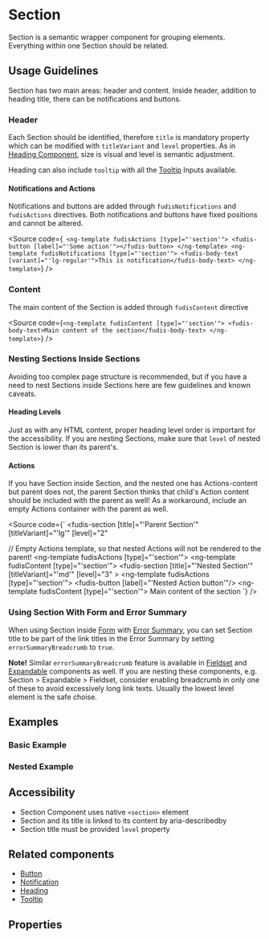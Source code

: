 
<Meta title="Components/Section" />

# Section

Section is a semantic wrapper component for grouping elements. Everything within one Section should be related.

## Usage Guidelines

Section has two main areas: header and content. Inside header, addition to heading title, there can be notifications and buttons.

### Header

Each Section should be identified, therefore `title` is mandatory property which can be modified with `titleVariant` and `level` properties. As in [Heading Component](/docs/components-typography-heading--documentation), size is visual and level is semantic adjustment.

Heading can also include `tooltip` with all the [Tooltip](/docs/directives-tooltip--documentation) Inputs available.

#### Notifications and Actions

Notifications and buttons are added through `fudisNotifications` and `fudisActions` directives. Both notifications and buttons have fixed positions and cannot be altered.

<Source
  code={`
  <ng-template fudisActions [type]="'section'">
  <fudis-button [label]="'Some action'"></fudis-button>
</ng-template>
<ng-template fudisNotifications [type]="'section'">
  <fudis-body-text [variant]="'lg-regular'">This is notification</fudis-body-text>
</ng-template>`}
/>

### Content

The main content of the Section is added through `fudisContent` directive

<Source
  code={`<ng-template fudisContent [type]="'section'">
  <fudis-body-text>Main content of the section</fudis-body-text>
</ng-template>`}
/>

### Nesting Sections Inside Sections

Avoiding too complex page structure is recommended, but if you have a need to nest Sections inside Sections here are few guidelines and known caveats.

#### Heading Levels

Just as with any HTML content, proper heading level order is important for the accessibility. If you are nesting Sections, make sure that `level` of nested Section is lower than its parent's.

#### Actions

If you have Section inside Section, and the nested one has Actions-content but parent does not, the parent Section thinks that child's Action content should be included with the parent as well! As a workaround, include an empty Actions container with the parent as well.

<Source
  code={`
<fudis-section
  [title]="'Parent Section'"
  [titleVariant]="'lg'"
  [level]="2"
  >
  // Empty Actions template, so that nested Actions will not be rendered to the parent!
  <ng-template fudisActions [type]="'section'"></ng-template>
  <ng-template fudisContent [type]="'section'">
    <fudis-section
      [title]="'Nested Section'"
      [titleVariant]="'md'"
      [level]="3" >
      <ng-template fudisActions [type]="'section'">
        <fudis-button [label]="'Nested Action button'"/>
      </ng-template>
      <ng-template fudisContent [type]="'section'">
        <fudis-body-text>Main content of the section</fudis-body-text>
      </ng-template>
    </fudis-section>
  </ng-template>
</fudis-section>
  `}
/>

### Using Section With Form and Error Summary

When using Section inside [Form](/docs/components-form-form--documentation) with [Error Summary](/docs/components-form-error-summary--documentation), you can set Section title to be part of the link titles in the Error Summary by setting `errorSummaryBreadcrumb` to `true`.

**Note!** Similar `errorSummaryBreadcrumb` feature is available in [Fieldset](/docs/components-form-field-set--documentation) and [Expandable](/docs/components-expandable--documentation) components as well. If you are nesting these components, e.g. Section > Expandable > Fieldset, consider enabling breadcrumb in only one of these to avoid excessively long link texts. Usually the lowest level element is the safe choise.

## Examples

### Basic Example

<Canvas of={SectionStories.Example}></Canvas>

### Nested Example

<Canvas of={SectionStories.NestedExample}></Canvas>

## Accessibility

- Section Component uses native `<section>` element
- Section and its title is linked to its content by aria-describedby
- Section title must be provided `level` property

## Related components

- [Button](/docs/components-button--documentation)
- [Notification](/docs/components-notification--documentation)
- [Heading](/docs/components-typography-heading--documentation)
- [Tooltip](/docs/directives-tooltip--documentation)

## Properties

<ArgTypes of={SectionComponent} />
